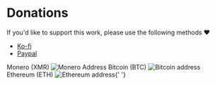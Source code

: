 
# Donations

If you'd like to support this work, please use the following methods :heart:

- [Ko-fi](https://ko-fi.com/zubayrali)
- [Paypal](https://paypal.me/b166er0n3)

<Copy text="4A2kr7oHhCiGttoXdCThcCGUUZyptMVWAReYuYZfJ82bXr8YvL8UA8A25LYKCXYZ3M4ehXFBcvc5dECR5MzP7vMSDCN2tzQ">
  Monero (XMR)
  <img
    alt="Monero Address"
    src="https://user-images.githubusercontent.com/31969517/119913878-ac26b580-bf7c-11eb-8d20-2e14059f2f37.png"
  />
</Copy>
<Copy text="3JbpNXSEkW3Mo9qqUvVAv6Ku4bmuMWw6Bp">
  Bitcoin (BTC)
  <img
    alt="Bitcoin address"
    src="https://user-images.githubusercontent.com/31969517/119916145-99fb4600-bf81-11eb-8a27-79f531682e32.png"
  />
</Copy>
<Copy text="0x71c14da35fac287d7c175566beb1607f16677deb">
  Ethereum (ETH)
  <img
    alt="Ethereum address"
    src="https://user-images.githubusercontent.com/31969517/119920038-3f65e800-bf89-11eb-9954-ab25450dc5b5.png"
  />{' '}
</Copy>
